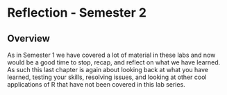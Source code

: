 # Reflection - Semester 2

## Overview

As in Semester 1 we have covered a lot of material in these labs and now would be a good time to stop, recap, and reflect on what we have learned. As such this last chapter is again about looking back at what you have learned, testing your skills, resolving issues, and looking at other cool applications of R that have not been covered in this lab series.
